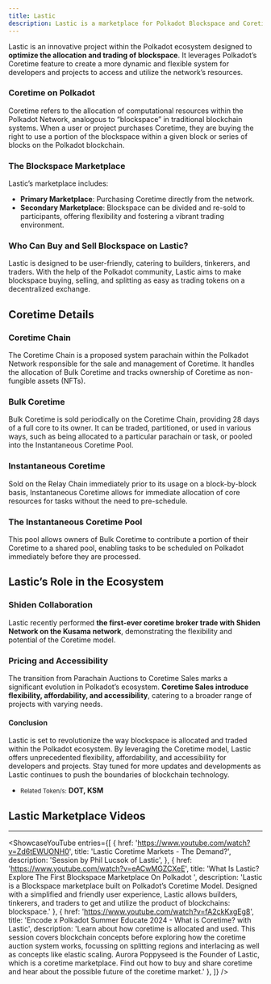 ```yaml
---
title: Lastic
description: Lastic is a marketplace for Polkadot Blockspace and Coretime allocation, enabling flexible and accessible blockchain resource management.
---
```

 

Lastic is an innovative project within the Polkadot ecosystem designed to **optimize the allocation and trading of blockspace**. It leverages Polkadot’s Coretime feature to create a more dynamic and flexible system for developers and projects to access and utilize the network’s resources.

### Coretime on Polkadot

Coretime refers to the allocation of computational resources within the Polkadot Network, analogous to “blockspace” in traditional blockchain systems. When a user or project purchases Coretime, they are buying the right to use a portion of the blockspace within a given block or series of blocks on the Polkadot blockchain.

### The Blockspace Marketplace

Lastic’s marketplace includes:

- **Primary Marketplace**: Purchasing Coretime directly from the network.
- **Secondary Marketplace**: Blockspace can be divided and re-sold to participants, offering flexibility and fostering a vibrant trading environment.

### Who Can Buy and Sell Blockspace on Lastic?

Lastic is designed to be user-friendly, catering to builders, tinkerers, and traders. With the help of the Polkadot community, Lastic aims to make blockspace buying, selling, and splitting as easy as trading tokens on a decentralized exchange.

Coretime Details
----------------

### Coretime Chain

The Coretime Chain is a proposed system parachain within the Polkadot Network responsible for the sale and management of Coretime. It handles the allocation of Bulk Coretime and tracks ownership of Coretime as non-fungible assets (NFTs).

### Bulk Coretime

Bulk Coretime is sold periodically on the Coretime Chain, providing 28 days of a full core to its owner. It can be traded, partitioned, or used in various ways, such as being allocated to a particular parachain or task, or pooled into the Instantaneous Coretime Pool.

### Instantaneous Coretime

Sold on the Relay Chain immediately prior to its usage on a block-by-block basis, Instantaneous Coretime allows for immediate allocation of core resources for tasks without the need to pre-schedule.

### The Instantaneous Coretime Pool

This pool allows owners of Bulk Coretime to contribute a portion of their Coretime to a shared pool, enabling tasks to be scheduled on Polkadot immediately before they are processed.

Lastic’s Role in the Ecosystem
------------------------------

### Shiden Collaboration

Lastic recently performed **the first-ever coretime broker trade with Shiden Network on the Kusama network**, demonstrating the flexibility and potential of the Coretime model.

### Pricing and Accessibility

The transition from Parachain Auctions to Coretime Sales marks a significant evolution in Polkadot’s ecosystem. **Coretime Sales introduce flexibility, affordability, and accessibility**, catering to a broader range of projects with varying needs.

#### Conclusion

Lastic is set to revolutionize the way blockspace is allocated and traded within the Polkadot ecosystem. By leveraging the Coretime model, Lastic offers unprecedented flexibility, affordability, and accessibility for developers and projects. Stay tuned for more updates and developments as Lastic continues to push the boundaries of blockchain technology.

- <small>Related Token/s:</small> **DOT, KSM**


## Lastic Marketplace Videos
------------
<ShowcaseYouTube
  entries={[
    {
        href: 'https://www.youtube.com/watch?v=Zd6tEWUONH0',
      title: 'Lastic Coretime Markets - The Demand?',
      description: 'Session by Phil Lucsok of Lastic',
    },
    {
      href: 'https://www.youtube.com/watch?v=eACwMGZCXeE',
      title: 'What Is Lastic? Explore The First Blockspace Marketplace On Polkadot ',
      description: 'Lastic is a Blockspace marketplace built on Polkadot’s Coretime Model. Designed with a simplified and friendly user experience, Lastic allows builders, tinkerers, and traders to get and utilize the product of blockchains: blockspace.'
    },
        {
      href: 'https://www.youtube.com/watch?v=fA2ckKxgEg8',
      title: 'Encode x Polkadot Summer Educate 2024 - What is Coretime? with Lastic',
      description: 'Learn about how coretime is allocated and used. This session covers blockchain concepts before exploring how the coretime auction system works, focussing on splitting regions and interlacing as well as concepts like elastic scaling. Aurora Poppyseed is the Founder of Lastic, which is a coretime marketplace. Find out how to buy and share coretime and hear about the possible future of the coretime market.'
    },
  ]} />